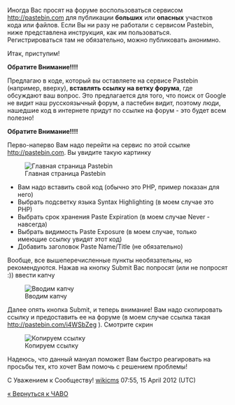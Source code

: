 Иногда Вас просят на форуме воспользоваться сервисом http://pastebin.com для публикации '''больших''' или '''опасных''' участков кода или файлов. Если Вы ни разу не работали с сервисом Pastebin, ниже представлена инструкция, как им пользоваться. Регистрироваться там не обязательно, можно публиковать анонимно.

Итак, приступим!

'''Обратите Внимание!!!!'''

Предлагаю в коде, который вы оставляете на сервисе Pastebin (например, вверху), '''вставлять ссылку на ветку форума''', где обсуждают ваш вопрос. Это предлагается для того, что поиск от Google не видит наш русскоязычный форум, а пастебин видит, поэтому люди, нашедшие код в интернете придут по ссылке на форум - это будет всем полезно!

'''Обратите Внимание!!!!'''

Перво-наперво Вам надо перейти на сервис по этой ссылке http://pastebin.com. Вы увидите такую картинку

[[Image:main_window_pastebin.png|Главная страница Pastebin]]

* Вам надо вставить свой код (обычно это PHP, пример показан для него)
* Выбрать подсветку языка Syntax Highlighting (в моем случае это PHP)
* Выбрать срок хранения Paste Expiration (в моем случае Never  - навсегда)
* Выбрать видимость Paste Exposure (в моем случае, только имеющие ссылку увидят этот код)
* Добавить заголовок Paste Name/Title (не обязательно)
Вообще, все вышеперечисленные пункты необязательны, но рекомендуются.
Нажав на кнопку Submit Вас попросят (или не попросят :)) ввести капчу

[[Image:pastebin_captcha.png|left|Вводим капчу]]

Далее опять кнопка Submit, и теперь внимание! Вам надо скопировать ссылку и предоставить ее на форуме (в моем случае ссылка такая http://pastebin.com/i4WSbZeg ). Смотрите скрин 

[[Image:pastebin_result.png|left|Копируем ссылку]]

Надеюсь, что данный мануал поможет Вам быстро реагировать на просьбы тех, кто хочет Вам помочь с решением проблемы!

С Уважением к Сообществу!
[[User:Wikicms|wikicms]] 07:55, 15 April 2012 (UTC)

[[ЧАВО|« Вернуться к ЧАВО]]